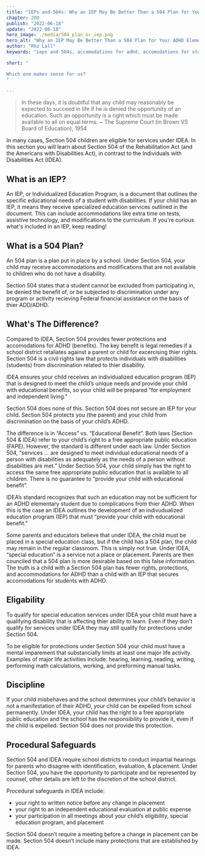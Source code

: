 ```yaml
---
title: "IEPs and 504s: Why an IEP May Be Better Than a 504 Plan for Your ADHD Elementary Student"
chapter: 200
publish: "2022-06-18"
update: "2022-06-18"
hero_image: ./media/504_plan_or_iep.png
hero_alt: "Why an IEP May Be Better Than a 504 Plan for Your ADHD Elementary Student"
author: "Rho Lall"
keywords: "ieps and 504s, accomodations for adhd, accomodations for students with adhd, accommodations for adhd elementary students"

short: "

Which one makes sense for us?
"

---
```

> In these days, it is doubtful that any child may reasonably be expected to succeed in life if he is denied the opportunity of an education. Such an opportunity is a right which must be made available to all on equal terms. ~ The Supreme Court (in Brown VS Board of Education), 1954

In many cases, Section 504 children are eligible for services under IDEA. In this section you will learn about Section 504 of the Rehabilitation Act (and the Americans with Disabilities Act), in contrast to the Individuals with Disabilities Act (IDEA).

## What is an IEP?

An IEP, or Individualized Education Program, is a document that outlines the specific educational needs of a student with disabilities. If your child has an IEP, it means they receive specialized education services outlined in the document. This can include accommodations like extra time on tests, assistive technology, and modifications to the curriculum. If you're curious what's included in an IEP, keep reading!

## What is a 504 Plan?

An 504 plan is a plan put in place by a school. Under Section 504, your child may receive accommodations and modifications that are not available to children who do not have a disability. 

Section 504 states that a student cannot be excluded from participating in, be denied the benefit of, or be subjected to discrimination under any program or activity recieving Federal financial assistance on the basis of thier ADD/ADHD.



## What's The Difference?

Compared to IDEA, Section 504 provides fewer protections and accomodations for ADHD (benefits). The key benefit is legal remedies if a school district retaliates against a parent or child for excercising thier rights. Section 504 is a civil rights law that protects individuals with disabilities (students) from discrimination related to thier disability. 

IDEA ensures your child receives an individualized education program (IEP) that is designed to meet the child’s unique needs and provide your child with educational benefits, so your child will be prepared “for employment and independent living.” 

Section 504 does none of this. Section 504 does not secure an IEP for your child. Section 504 protects you (the parent) and your child from discrimination on the basis of your child’s ADHD. 

The difference is in “Access” vs. “Educational Benefit”. Both laws (Section 504 & IDEA) refer to your child’s right to a free appropriate public education (FAPE). However, the standard is different under each law. Under Section 504, “services … are designed to meet individual educational needs of a person with disabilities as adequately as the needs of a person without disabilities are met.”  Under Section 504, your child simply has the right to access the same free appropriate public education that is available to all children. There is no guarantee to “provide your child with educational benefit”.

IDEA’s standard recognizes that such an education may not be sufficient for an ADHD elementary student due to complications from thier ADHD. When this is the case an IDEA outlines the development of an indivudualized education program (IEP) that must “provide your child with educational benefit.”

Some parents and educators believe that under IDEA, the child must be placed in a special education class, but if the child has a 504 plan, the child may remain in the regular classroom. This is simply not true. Under IDEA, “special education” is a service not a place or placement. Parents are then counciled that a 504 plan is more desirable based on this false information. The truth is a child with a Section 504 plan has fewer rights, protections, and accommodations for ADHD than a child with an IEP that secures accomodations for students with ADHD.

## Eligability

To qualify for special education services under IDEA your child must have a qualifying disability that is affecting thier ability to learn. Even if they don’t qualify for services under IDEA they may still qualify for protections under Section 504.

To be eligible for protections under Section 504 your child must have a mental imparement that substancially limits at least one major life activity. Examples of major life activities include: hearing, learning, reading, writing, performing math calculations, working, and preforming manual tasks.

## Discipline

If your child misbehaves and the school determines your child’s behavior is not a manifestation of their ADHD, your child can be expelled from school permanently. Under IDEA, your child has the right to a free appropriate public education and the school has the responsibility to provide it, even if the child is expelled. Section 504 does not provide this protection.

## Procedural Safeguards

Section 504 and IDEA require school districts to conduct impartial hearings for parents who disagree with identification, evaluation, & placement. Under Section 504, you have the opportunity to participate and be represented by counsel, other details are left to the discretion of the school district.

Procedural safeguards in IDEA include:
- your right to written notice before any change in placement
- your right to an independent educational evaluation at public expense
- your participation in all meetings about your child’s eligibility, special education program, and placement

Section 504 doesn’t require a meeting before a change in placement can be made. Section 504 doesn’t include many protections that are established by IDEA.
